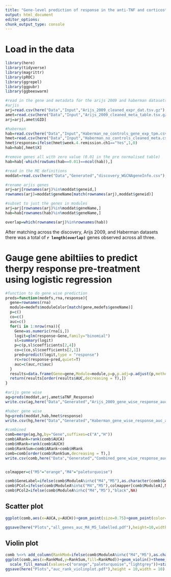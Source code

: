 ```yaml
---
title: "Gene-level prediction of response in the anti-TNF and corticosteroid datasets"
output: html_document
editor_options: 
chunk_output_type: console
---
```


# Load in the data

```r
library(here)
library(tidyverse)
library(magrittr)
library(pROC)
library(ggrepel)
library(ggpubr)
library(ggbeeswarm)

#read in the gene and metadata for the arijs 2009 and haberman datasets
#arjis
arj=read.csv(here("Data","Input","Arijs_2009_cleaned_expr_dat.tsv.gz"),sep="\t",header=T)
amet=read.csv(here("Data","Input","Arijs_2009_cleaned_meta_table.tsv.gz"),sep="\t",header=T) %>% filter(Control==0,PostTreatment==0)
arj=arj[,amet$GID]

#haberman
hab=read.csv(here("Data","Input","Haberman_no_controls_gene_exp_tpm.csv.gz"),header=T,row.names=1)
hmet=read.csv(here("Data","Input","Haberman_no_controls_cleaned_meta.csv.gz"),header=T) %>% filter(initial.treatment.ch1!="5ASA")
hmet$response=ifelse(hmet$week.4.remission.ch1=="Yes",1,0)
hab=hab[,hmet$X]

#remove genes all with zero value (0.01 in the pre normalised table)
hab=hab[-which(rowSums(hab==0.01)==ncol(hab)),]

#read in the ME definitions
moddat=read.csv(here("Data","Generated","discovery_WGCNAgeneInfo.csv"),sep=",")

#rename arjis genes
arj=arj[rownames(arj)%in%moddat$geneid,]
rownames(arj)=moddat$geneName[match(rownames(arj),moddat$geneid)]

#subset to just the genes in modules
arj=arj[rownames(arj)%in%moddat$geneName,]
hab=hab[rownames(hab)%in%moddat$geneName,]

overlap=which(rownames(arj)%in%rownames(hab))

```

After matching across the discovery, Arijs 2009, and Haberman datasets there was a total of **`r length(overlap)`** genes observed across all three.

# Gauge gene abiltiies to predict therpy response pre-treatment using logistic regression

```r
#function to do gene wise prediction
preds=function(medefs,rna,response){
  gene=rownames(rna)
  module=medefs$moduleColor[match(gene,medefs$geneName)]
  p=c()
  co=c()
  auc=c()
  for(i in 1:nrow(rna)){
    Gene=as.numeric(rna[i,])
    logit=glm(response~Gene,family="binomial")
    sl=summary(logit)
    p=c(p,sl$coefficients[2,4])
    co=c(co,sl$coefficients[2,1])
    pred=predict(logit,type = "response")
    rc=roc(response~pred,quiet=T)
    auc=c(auc,rc$auc)
  }
  results=data.frame(Gene=gene,Module=module,p=p,p.adj=p.adjust(p,method="fdr"),coef=co,AUC=auc)
  return(results[order(results$AUC,decreasing = T),])
}

#arijs gene wise
ag=preds(moddat,arj,amet$aTNF_Response)
write.csv(ag,here("Data","Generated","Arijs_2009_gene_wise_response_auc_all_module_genes.csv"),row.names = F)

#haber gene wise
hg=preds(moddat,hab,hmet$response)
write.csv(hg,here("Data","Generated","Haberman_gene_wise_response_auc_all_module_genes.csv"),row.names = F)

#combined
comb=merge(ag,hg,by="Gene",suffixes=c("A","H"))
comb$ARank=rank(comb$AUCA)
comb$HRank=rank(comb$AUCH)
comb$RankSum=comb$ARank+comb$HRank
comb=comb[order(comb$RankSum,decreasing = T),]
write.csv(comb,here("Data","Generated","Combined_gene_wise_response_auc_all_module_genes.csv"),row.names = F)


colmapper=c("M5"="orange","M4"="paleturquoise")

comb$GeneLabel=ifelse(comb$ModuleA%in%c("M4","M5"),as.character(comb$Gene),NA)
comb$PCol=ifelse(comb$ModuleA%in%c("M4","M5"),colmapper[comb$ModuleA],NA)
comb$PCol2=ifelse(comb$ModuleA%in%c("M4","M5"),"black",NA)
```

## Scatter plot

```r

ggplot(comb,aes(x=AUCA,y=AUCH))+geom_point(size=0.75)+geom_point(color=as.character(comb$PCol2),size=2.25)+geom_point(color=as.character(comb$PCol),size=2)+geom_smooth(method="lm",se=F,col="red",lty=2)+xlab("AUC Arjis et al. 2009")+ylab("AUC Habermann et al.")+geom_label_repel(aes(label=GeneLabel),fill=comb$PCol)+theme_classic()

ggsave(here("Plots","all_genes_auc_M4_M5_labelled.pdf"),height=10,width=10)
```

## Violin plot

```r
comb %<>% add_column(RankMod=ifelse(comb$ModuleA%in%c("M4","M5"),as.character(comb$ModuleA),"other")) %>% mutate(RankMod=factor(RankMod,levels=c("M5","M4","other")))
ggplot(comb,aes(x=RankMod,y=RankSum,fill=RankMod))+geom_violin()+theme_classic()+ylab("AUC Rank Arjis + AUC Rank Haberman")+xlab("Gene Module Assignment")+
  scale_fill_manual(values=c("orange","paleturquoise","lightgrey"))+stat_compare_means(aes(x=RankMod),comparisons = list(c(2,3),c(1,3)))+guides(fill=F)
ggsave(here("Plots","auc_rank_violinplot.pdf"),height = 10,width = 10)

```






